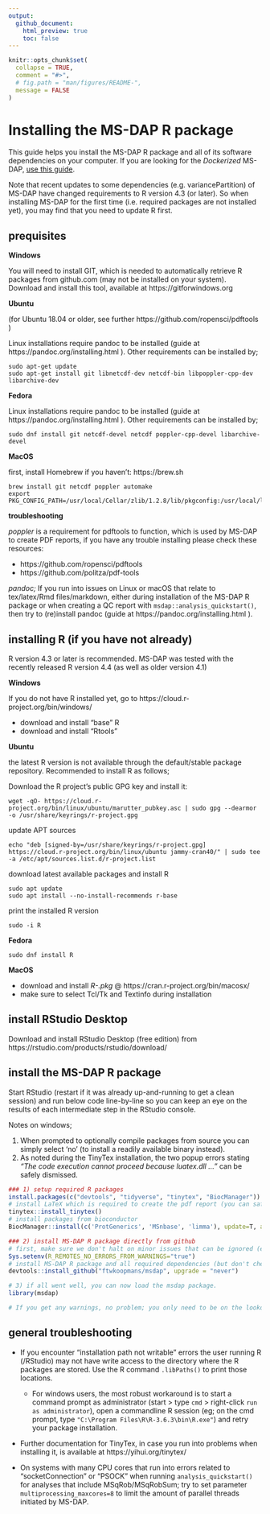 ```yaml
---
output:
  github_document:
    html_preview: true
    toc: false
---
```


```r
knitr::opts_chunk$set(
  collapse = TRUE,
  comment = "#>",
  # fig.path = "man/figures/README-",
  message = FALSE
)
```


# Installing the MS-DAP R package

This guide helps you install the MS-DAP R package and all of its software dependencies on your computer. If you are looking for the _Dockerized_ MS-DAP, [use this guide](docker.md).

Note that recent updates to some dependencies (e.g. variancePartition) of MS-DAP have changed requirements to R version 4.3 (or later). So when installing MS-DAP for the first time (i.e. required packages are not installed yet), you may find that you need to update R first.


## prequisites

**Windows**

You will need to install GIT, which is needed to automatically retrieve R packages from github.com (may not be installed on your system). 
Download and install this tool, available at https://gitforwindows.org

**Ubuntu** 

(for Ubuntu 18.04 or older, see further https://github.com/ropensci/pdftools )

Linux installations require pandoc to be installed (guide at https://pandoc.org/installing.html ). Other requirements can be installed by;
```
sudo apt-get update
sudo apt-get install git libnetcdf-dev netcdf-bin libpoppler-cpp-dev libarchive-dev
```

**Fedora**

Linux installations require pandoc to be installed (guide at https://pandoc.org/installing.html ). Other requirements can be installed by;
```
sudo dnf install git netcdf-devel netcdf poppler-cpp-devel libarchive-devel
```

**MacOS**

first, install Homebrew if you haven't:  https://brew.sh
```
brew install git netcdf poppler automake
export PKG_CONFIG_PATH=/usr/local/Cellar/zlib/1.2.8/lib/pkgconfig:/usr/local/lib/pkgconfig:/opt/X11/lib/pkgconfig
```

**troubleshooting**

_poppler_ is a requirement for pdftools to function, which is used by MS-DAP to create PDF reports, if you have any trouble installing please check these resources:

- https://github.com/ropensci/pdftools
- https://github.com/politza/pdf-tools

_pandoc;_ If you run into issues on Linux or macOS that relate to tex/latex/Rmd files/markdown, either during installation of the MS-DAP R package or when creating a QC report with `msdap::analysis_quickstart()`, then try to (re)install pandoc (guide at https://pandoc.org/installing.html ).


## installing R (if you have not already)

R version 4.3 or later is recommended. MS-DAP was tested with the recently released R version 4.4 (as well as older version 4.1)

**Windows**

If you do not have R installed yet, go to https://cloud.r-project.org/bin/windows/

- download and install "base" R
- download and install "Rtools"


**Ubuntu**

the latest R version is not available through the default/stable package repository. Recommended to install R as follows;

Download the R project’s public GPG key and install it:
```
wget -qO- https://cloud.r-project.org/bin/linux/ubuntu/marutter_pubkey.asc | sudo gpg --dearmor -o /usr/share/keyrings/r-project.gpg
```

update APT sources
```
echo "deb [signed-by=/usr/share/keyrings/r-project.gpg] https://cloud.r-project.org/bin/linux/ubuntu jammy-cran40/" | sudo tee -a /etc/apt/sources.list.d/r-project.list
```

download latest available packages and install R
```
sudo apt update
sudo apt install --no-install-recommends r-base
```

print the installed R version
```
sudo -i R
```


**Fedora**

```
sudo dnf install R
```

**MacOS**

- download and install _R-<version>.pkg_ @ https://cran.r-project.org/bin/macosx/
- make sure to select Tcl/Tk and Textinfo during installation


## install RStudio Desktop

Download and install RStudio Desktop (free edition) from https://rstudio.com/products/rstudio/download/



## install the MS-DAP R package

Start RStudio (restart if it was already up-and-running to get a clean session) and run below code line-by-line so you can keep an eye on the results of each intermediate step in the RStudio console.

Notes on windows; 

1) When prompted to optionally compile packages from source you can simply select 'no' (to install a readily available binary instead). 
2) As noted during the TinyTex installation, the two popup errors stating _"The code execution cannot proceed because luatex.dll ..."_ can be safely dismissed.


```r
### 1) setup required R packages
install.packages(c("devtools", "tidyverse", "tinytex", "BiocManager"))
# install LaTeX which is required to create the pdf report (you can safely dismiss both popup errors)
tinytex::install_tinytex()
# install packages from bioconductor
BiocManager::install(c('ProtGenerics', 'MSnbase', 'limma'), update=T, ask=F)

### 2) install MS-DAP R package directly from github
# first, make sure we don't halt on minor issues that can be ignored (eg; your R installation is a minor version behind)
Sys.setenv(R_REMOTES_NO_ERRORS_FROM_WARNINGS="true")
# install MS-DAP R package and all required dependencies (but don't check for updates on all packages, to minimize complexity)
devtools::install_github("ftwkoopmans/msdap", upgrade = "never")

# 3) if all went well, you can now load the msdap package.
library(msdap)

# If you get any warnings, no problem; you only need to be on the lookout for errors
```






## general troubleshooting

- If you encounter "installation path not writable" errors the user running R (/RStudio) may not have write access to the directory where the R packages are stored. Use the R command `.libPaths()` to print those locations. 
  - For windows users, the most robust workaround is to start a command prompt as administrator (start > type `cmd` > right-click `run as administrator`), open a commandline R session (eg; on the cmd prompt, type `"C:\Program Files\R\R-3.6.3\bin\R.exe"`) and retry your package installation.

- Further documentation for TinyTex, in case you run into problems when installing it, is available at https://yihui.org/tinytex/

- On systems with many CPU cores that run into errors related to "socketConnection" or "PSOCK" when running `analysis_quickstart()` for analyses that include MSqRob/MSqRobSum; try to set parameter `multiprocessing_maxcores=8` to limit the amount of parallel threads initiated by MS-DAP.
